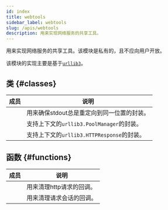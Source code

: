 ```yaml
---
id: index
title: webtools
sidebar_label: webtools
slug: /apis/webtools
description: 用来实现网络服务的共享工具。
---
```




<APITopBar type="module" isPrivate={true} source="webtools" />

用来实现网络服务的共享工具。该模块是私有的，且不应向用户开放。

该模块的实现主要是基于[`urllib3`<IconExternalLink/>][link-urllib3]。

## 类 {#classes}

|                                            成员                                            | <center>说明</center>                        |
| :----------------------------------------------------------------------------------------: | :------------------------------------------- |
|   [<IconObjType type="class" hasText={true} text="StdoutWrapper"/>](./StdoutWrapper.mdx)   | 用来确保stdout总是重定向到同一位置的封装。   |
| [<IconObjType type="class" hasText={true} text="SafePoolManager"/>](./SafePoolManager.mdx) | 支持上下文的`urllib3.PoolManager`的封装。    |
|     [<IconObjType type="class" hasText={true} text="SafeRequest"/>](./SafeRequest.mdx)     | 支持上下文的`urllib3.HTTPResponse`的封装。   |

## 函数 {#functions}

|                                                 成员                                                  | <center>说明</center>    |
| :---------------------------------------------------------------------------------------------------: | :----------------------- |
|    [<IconObjType type="func" hasText={true} text="clean_http_manager"/>](./clean_http_manager.mdx)    | 用来清理http请求的回调。 |
| [<IconObjType type="func" hasText={true} text="close_request_session"/>](./close_request_session.mdx) | 用来清理请求会话的回调。 |

[link-urllib3]: https://urllib3.readthedocs.io/en/latest/index.html
